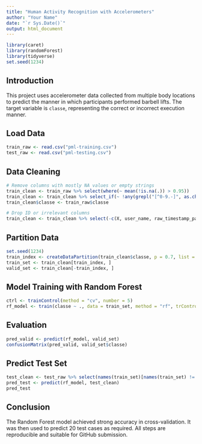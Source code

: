 ```yaml
---
title: "Human Activity Recognition with Accelerometers"
author: "Your Name"
date: "`r Sys.Date()`"
output: html_document
---
```


```r
library(caret)
library(randomForest)
library(tidyverse)
set.seed(1234)
```

## Introduction

This project uses accelerometer data collected from multiple body locations to predict the manner in which participants performed barbell lifts. The target variable is `classe`, representing the correct or incorrect execution manner.

## Load Data

```r
train_raw <- read.csv("pml-training.csv")
test_raw <- read.csv("pml-testing.csv")
```

## Data Cleaning

```r
# Remove columns with mostly NA values or empty strings
train_clean <- train_raw %>% select(where(~ mean(!is.na(.)) > 0.95))
train_clean <- train_clean %>% select_if(~ !any(grepl("[^0-9.-]", as.character(.), perl=TRUE)))
train_clean$classe <- train_raw$classe

# Drop ID or irrelevant columns
train_clean <- train_clean %>% select(-c(X, user_name, raw_timestamp_part_1, raw_timestamp_part_2, cvtd_timestamp, new_window, num_window), everything())
```

## Partition Data

```r
set.seed(1234)
train_index <- createDataPartition(train_clean$classe, p = 0.7, list = FALSE)
train_set <- train_clean[train_index, ]
valid_set <- train_clean[-train_index, ]
```

## Model Training with Random Forest

```r
ctrl <- trainControl(method = "cv", number = 5)
rf_model <- train(classe ~ ., data = train_set, method = "rf", trControl = ctrl)
```

## Evaluation

```r
pred_valid <- predict(rf_model, valid_set)
confusionMatrix(pred_valid, valid_set$classe)
```

## Predict Test Set

```r
test_clean <- test_raw %>% select(names(train_set)[names(train_set) != "classe"])
pred_test <- predict(rf_model, test_clean)
pred_test
```

## Conclusion

The Random Forest model achieved strong accuracy in cross-validation. It was then used to predict 20 test cases as required. All steps are reproducible and suitable for GitHub submission.
